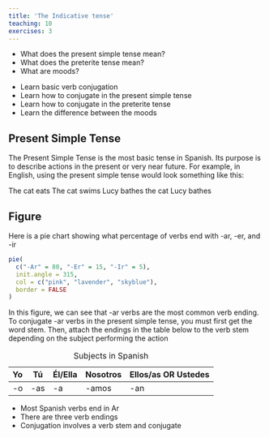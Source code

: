 ```yaml
---
title: 'The Indicative tense'
teaching: 10
exercises: 3
---
```


:::::::::::::::::::::::::::::::::::::: questions 

- What does the present simple tense mean?
- What does the preterite tense mean?
- What are moods?

::::::::::::::::::::::::::::::::::::::::::::::::

::::::::::::::::::::::::::::::::::::: objectives

- Learn basic verb conjugation
- Learn how to conjugate in the present simple tense
- Learn how to conjugate in the preterite tense
- Learn the difference between the moods

::::::::::::::::::::::::::::::::::::::::::::::::


## Present Simple Tense

The Present Simple Tense is the most basic tense in Spanish. Its purpose is to describe actions in the present or very near future. For example, in English, using the present simple tense would look something like this:

:::: callout
The cat eats
The cat swims
Lucy bathes the cat
Lucy bathes 
::::

## Figure

Here is a pie chart showing what percentage of verbs end with -ar, -er, and -ir

```r
pie(
  c("-Ar" = 80, "-Er" = 15, "-Ir" = 5), 
  init.angle = 315, 
  col = c("pink", "lavender", "skyblue"), 
  border = FALSE
)
```

In this figure, we can see that -ar verbs are the most common verb ending. To conjugate -ar verbs in the present simple tense, you must first get the word stem. Then, attach the endings in the table below to the verb stem depending on the subject performing the action

Table: Subjects in Spanish

| Yo | Tú | Él/Ella | Nosotros | Ellos/as OR Ustedes| 
| -- | --- | ------- | ------- | ------------ |
| -o | -as |    -a   | -amos | -an |



::::::::::::::::::::::::::::::::::::: keypoints 

- Most Spanish verbs end in Ar
- There are three verb endings
- Conjugation involves a verb stem and conjugate

::::::::::::::::::::::::::::::::::::::::::::::::

